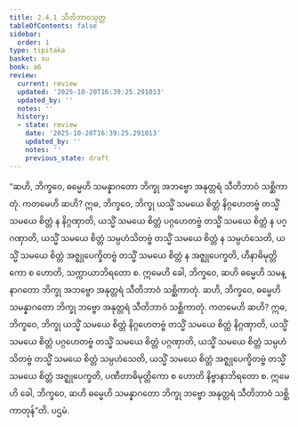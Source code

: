 ```yaml
---
title: 2.4.1 သီတိဘာဝသုတ္တ
tableOfContents: false
sidebar:
  order: 1
type: tipitaka
basket: su
book: a6
review:
  current: review
  updated: '2025-10-20T16:39:25.291013'
  updated_by: ''
  notes: ''
  history:
  - state: review
    date: '2025-10-20T16:39:25.291013'
    updated_by: ''
    notes: ''
    previous_state: draft
---
```



<DynamicBreadcrumb />


<ReviewStatus review={frontmatter.review} showDetails={true} />

<HypothesisAnnotation frontmatter={frontmatter} />

<Division number="85" book="a6" e="ch" v="16" p="379">

<Paragraph number="684" book="a6">
“ဆဟိ, ဘိက္ခဝေ, ဓမ္မေဟိ သမန္နာဂတော ဘိက္ခု အဘဗ္ဗော အနုတ္တရံ သီတိဘာဝံ သစ္ဆိကာတုံ. ကတမေဟိ ဆဟိ? ဣဓ, ဘိက္ခဝေ, ဘိက္ခု ယသ္မိံ သမယေ စိတ္တံ နိဂ္ဂဟေတဗ္ဗံ တသ္မိံ သမယေ စိတ္တံ န နိဂ္ဂဏှာတိ, ယသ္မိံ သမယေ စိတ္တံ ပဂ္ဂဟေတဗ္ဗံ တသ္မိံ သမယေ စိတ္တံ န ပဂ္ဂဏှာတိ, ယသ္မိံ သမယေ စိတ္တံ သမ္ပဟံသိတဗ္ဗံ တသ္မိံ သမယေ စိတ္တံ န သမ္ပဟံသေတိ, ယသ္မိံ သမယေ စိတ္တံ အဇ္ဈုပေက္ခိတဗ္ဗံ တသ္မိံ သမယေ စိတ္တံ န အဇ္ဈုပေက္ခတိ, ဟီနာဓိမုတ္တိကော စ ဟောတိ, သက္ကာယာဘိရတော စ. ဣမေဟိ ခေါ, ဘိက္ခဝေ, ဆဟိ ဓမ္မေဟိ သမန္နာဂတော ဘိက္ခု အဘဗ္ဗော အနုတ္တရံ သီတိဘာဝံ သစ္ဆိကာတုံ.
</Paragraph>

<Paragraph number="685" book="a6">
ဆဟိ, ဘိက္ခဝေ, ဓမ္မေဟိ သမန္နာဂတော ဘိက္ခု ဘဗ္ဗော အနုတ္တရံ သီတိဘာဝံ သစ္ဆိကာတုံ. ကတမေဟိ ဆဟိ? ဣဓ, ဘိက္ခဝေ, ဘိက္ခု ယသ္မိံ သမယေ စိတ္တံ နိဂ္ဂဟေတဗ္ဗံ တသ္မိံ သမယေ စိတ္တံ နိဂ္ဂဏှာတိ, ယသ္မိံ သမယေ စိတ္တံ ပဂ္ဂဟေတဗ္ဗံ တသ္မိံ သမယေ စိတ္တံ ပဂ္ဂဏှာတိ, ယသ္မိံ သမယေ စိတ္တံ သမ္ပဟံသိတဗ္ဗံ တသ္မိံ သမယေ စိတ္တံ သမ္ပဟံသေတိ, ယသ္မိံ သမယေ စိတ္တံ အဇ္ဈုပေက္ခိတဗ္ဗံ တသ္မိံ သမယေ စိတ္တံ အဇ္ဈုပေက္ခတိ, ပဏီတာဓိမုတ္တိကော စ ဟောတိ နိဗ္ဗာနာဘိရတော စ. ဣမေဟိ ခေါ, ဘိက္ခဝေ, ဆဟိ ဓမ္မေဟိ သမန္နာဂတော ဘိက္ခု ဘဗ္ဗော အနုတ္တရံ သီတိဘာဝံ သစ္ဆိကာတုန်”တိ.

</Paragraph>
</Division>

<Paragraph number="686" type="center" book="a6">
ပဌမံ.
</Paragraph>